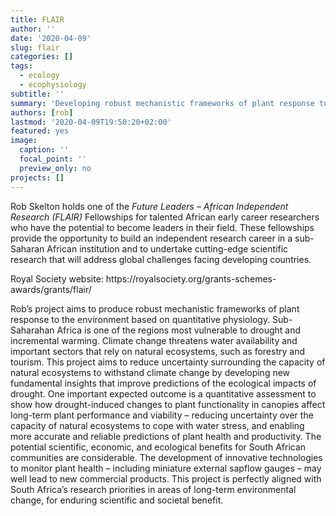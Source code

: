 ```yaml
---
title: FLAIR
author: ''
date: '2020-04-09'
slug: flair
categories: []
tags:
  - ecology
  - ecophysiology
subtitle: ''
summary: 'Developing robust mechanistic frameworks of plant response to the environment'
authors: [rob]
lastmod: '2020-04-09T19:50:20+02:00'
featured: yes
image:
  caption: ''
  focal_point: ''
  preview_only: no
projects: []
---
```


Rob Skelton holds one of the *Future Leaders – African Independent Research (FLAIR)* Fellowships for talented African early career researchers who have the potential to become leaders in their field. These fellowships provide the opportunity to build an independent research career in a sub-Saharan African institution and to undertake cutting-edge scientific research that will address global challenges facing developing countries.

Royal Society website:
https://royalsociety.org/grants-schemes-awards/grants/flair/

Rob's project aims to produce robust mechanistic frameworks of plant response to the environment based on quantitative physiology. Sub-Saharahan Africa is one of the regions most vulnerable to drought and incremental warming. Climate change threatens water availability and important sectors that rely on natural ecosystems, such as forestry and tourism. This project aims to reduce uncertainty surrounding the capacity of natural ecosystems to withstand climate change by developing new fundamental insights that improve predictions of the ecological impacts of drought. One important expected outcome is a quantitative assessment to show how drought-induced changes to plant functionality in canopies affect long-term plant performance and viability – reducing uncertainty over the capacity of natural ecosystems to cope with water stress, and enabling more accurate and reliable predictions of plant health and productivity. The potential scientific, economic, and ecological benefits for South African communities are considerable. The development of innovative technologies to monitor plant health – including miniature external sapflow gauges – may well lead to new commercial products. This project is perfectly aligned with South Africa's research priorities in areas of long-term environmental change, for enduring scientific and societal benefit. 

